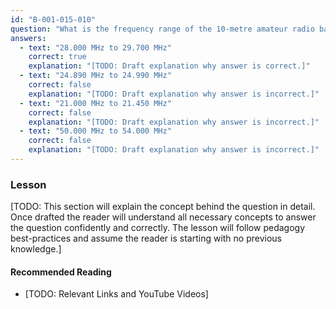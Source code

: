 ```yaml
---
id: "B-001-015-010"
question: "What is the frequency range of the 10-metre amateur radio band in Canada?"
answers:
  - text: "28.000 MHz to 29.700 MHz"
    correct: true
    explanation: "[TODO: Draft explanation why answer is correct.]"
  - text: "24.890 MHz to 24.990 MHz"
    correct: false
    explanation: "[TODO: Draft explanation why answer is incorrect.]"
  - text: "21.000 MHz to 21.450 MHz"
    correct: false
    explanation: "[TODO: Draft explanation why answer is incorrect.]"
  - text: "50.000 MHz to 54.000 MHz"
    correct: false
    explanation: "[TODO: Draft explanation why answer is incorrect.]"
---
```


### Lesson

[TODO: This section will explain the concept behind the question in detail. Once drafted the reader will understand all necessary concepts to answer the question confidently and correctly. The lesson will follow pedagogy best-practices and assume the reader is starting with no previous knowledge.]

#### Recommended Reading

- [TODO: Relevant Links and YouTube Videos]
